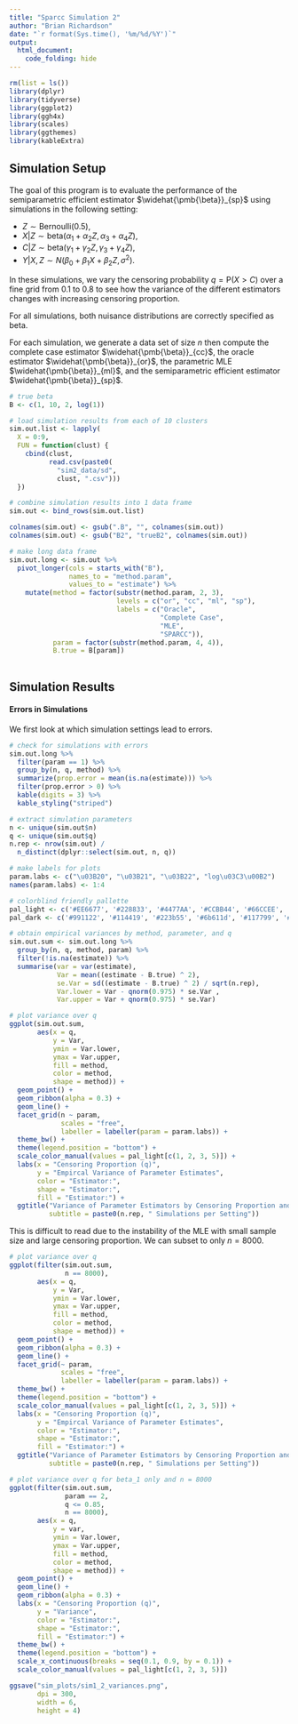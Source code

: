 ---
title: "Sparcc Simulation 2"
author: "Brian Richardson"
date: "`r format(Sys.time(), '%m/%d/%Y')`"
output:
  html_document:
    code_folding: hide
---

```{r message = F, warning = F}

rm(list = ls())
library(dplyr)
library(tidyverse)
library(ggplot2)
library(ggh4x)
library(scales)
library(ggthemes)
library(kableExtra)

```

## Simulation Setup

The goal of this program is to evaluate the performance of the semiparametric efficient estimator $\widehat{\pmb{\beta}}_{sp}$ using simulations in the following setting:

* $Z \sim \textrm{Bernoulli}(0.5)$,
* $X|Z \sim \textrm{beta}(\alpha_1 + \alpha_2 Z, \alpha_3 + \alpha_4 Z)$,
* $C|Z \sim \textrm{beta}(\gamma_1 + \gamma_2 Z, \gamma_3 + \gamma_4 Z)$,
* $Y|X,Z \sim N(\beta_0 + \beta_1X + \beta_2Z, \sigma^2)$.

In these simulations, we vary the censoring probability $q=\textrm{P}(X>C)$ over a fine grid from 0.1 to 0.8 to see how the variance of the different estimators changes with increasing censoring proportion.

For all simulations, both nuisance distributions are correctly specified as beta.

For each simulation, we generate a data set of size $n$ then compute the complete case estimator $\widehat{\pmb{\beta}}_{cc}$, the oracle estimator $\widehat{\pmb{\beta}}_{or}$, the parametric MLE $\widehat{\pmb{\beta}}_{ml}$, and the semiparametric efficient estimator $\widehat{\pmb{\beta}}_{sp}$.

```{r}

# true beta
B <- c(1, 10, 2, log(1))

# load simulation results from each of 10 clusters
sim.out.list <- lapply(
  X = 0:9,
  FUN = function(clust) {
    cbind(clust,
          read.csv(paste0(
            "sim2_data/sd",
            clust, ".csv")))
  })

# combine simulation results into 1 data frame
sim.out <- bind_rows(sim.out.list)

colnames(sim.out) <- gsub(".B", "", colnames(sim.out))
colnames(sim.out) <- gsub("B2", "trueB2", colnames(sim.out))

# make long data frame
sim.out.long <- sim.out %>% 
  pivot_longer(cols = starts_with("B"),
               names_to = "method.param",
               values_to = "estimate") %>% 
    mutate(method = factor(substr(method.param, 2, 3),
                           levels = c("or", "cc", "ml", "sp"),
                           labels = c("Oracle",
                                      "Complete Case",
                                      "MLE",
                                      "SPARCC")),
           param = factor(substr(method.param, 4, 4)),
           B.true = B[param])
             
```

## Simulation Results

#### Errors in Simulations

We first look at which simulation settings lead to errors.

```{r message = F}

# check for simulations with errors
sim.out.long %>% 
  filter(param == 1) %>% 
  group_by(n, q, method) %>% 
  summarize(prop.error = mean(is.na(estimate))) %>% 
  filter(prop.error > 0) %>% 
  kable(digits = 3) %>%
  kable_styling("striped")

```

```{r}

# extract simulation parameters
n <- unique(sim.out$n)
q <- unique(sim.out$q)
n.rep <- nrow(sim.out) /
  n_distinct(dplyr::select(sim.out, n, q))

# make labels for plots
param.labs <- c("\u03B20", "\u03B21", "\u03B22", "log\u03C3\u00B2")
names(param.labs) <- 1:4

# colorblind friendly pallette
pal_light <- c('#EE6677', '#228833', '#4477AA', '#CCBB44', '#66CCEE', '#AA3377', '#BBBBBB')
pal_dark <- c('#991122', '#114419', '#223b55', '#6b611d', '#117799', '#55193b', '#5d5d5d')


```

```{r}

# obtain empirical variances by method, parameter, and q
sim.out.sum <- sim.out.long %>% 
  group_by(n, q, method, param) %>% 
  filter(!is.na(estimate)) %>% 
  summarise(var = var(estimate),
            Var = mean((estimate - B.true) ^ 2),
            se.Var = sd((estimate - B.true) ^ 2) / sqrt(n.rep),
            Var.lower = Var - qnorm(0.975) * se.Var ,
            Var.upper = Var + qnorm(0.975) * se.Var)

```

```{r}

# plot variance over q
ggplot(sim.out.sum,
       aes(x = q,
           y = Var,
           ymin = Var.lower,
           ymax = Var.upper,
           fill = method,
           color = method,
           shape = method)) +
  geom_point() +
  geom_ribbon(alpha = 0.3) +
  geom_line() +
  facet_grid(n ~ param,
             scales = "free",
             labeller = labeller(param = param.labs)) +
  theme_bw() +
  theme(legend.position = "bottom") +
  scale_color_manual(values = pal_light[c(1, 2, 3, 5)]) +
  labs(x = "Censoring Proportion (q)",
       y = "Empircal Variance of Parameter Estimates",
       color = "Estimator:",
       shape = "Estimator:",
       fill = "Estimator:") +
  ggtitle("Variance of Parameter Estimators by Censoring Proportion and Sample Size",
          subtitle = paste0(n.rep, " Simulations per Setting"))

```

This is difficult to read due to the instability of the MLE with small sample size and large censoring proportion. We can subset to only $n=8000$.

```{r}

# plot variance over q
ggplot(filter(sim.out.sum,
              n == 8000),
       aes(x = q,
           y = Var,
           ymin = Var.lower,
           ymax = Var.upper,
           fill = method,
           color = method,
           shape = method)) +
  geom_point() +
  geom_ribbon(alpha = 0.3) +
  geom_line() +
  facet_grid(~ param,
             scales = "free",
             labeller = labeller(param = param.labs)) +
  theme_bw() +
  theme(legend.position = "bottom") +
  scale_color_manual(values = pal_light[c(1, 2, 3, 5)]) +
  labs(x = "Censoring Proportion (q)",
       y = "Empircal Variance of Parameter Estimates",
       color = "Estimator:",
       shape = "Estimator:",
       fill = "Estimator:") +
  ggtitle("Variance of Parameter Estimators by Censoring Proportion and Sample Size",
          subtitle = paste0(n.rep, " Simulations per Setting"))

```



```{r}

# plot variance over q for beta_1 only and n = 8000
ggplot(filter(sim.out.sum,
              param == 2,
              q <= 0.85,
              n == 8000),
       aes(x = q,
           y = var,
           ymin = Var.lower,
           ymax = Var.upper,
           fill = method,
           color = method,
           shape = method)) +
  geom_point() +
  geom_line() +
  geom_ribbon(alpha = 0.3) +
  labs(x = "Censoring Proportion (q)",
       y = "Variance",
       color = "Estimator:",
       shape = "Estimator:",
       fill = "Estimator:") +
  theme_bw() +
  theme(legend.position = "bottom") +
  scale_x_continuous(breaks = seq(0.1, 0.9, by = 0.1)) +
  scale_color_manual(values = pal_light[c(1, 2, 3, 5)])

ggsave("sim_plots/sim1_2_variances.png",
       dpi = 300,
       width = 6,
       height = 4)

```


